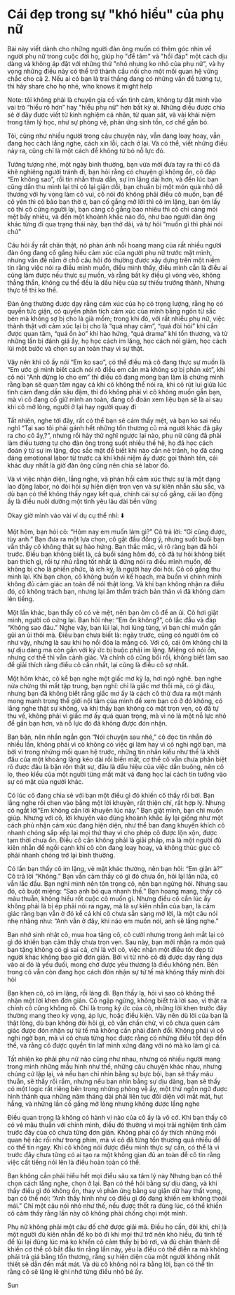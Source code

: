 # Cái đẹp trong sự "khó hiểu" của phụ nữ

Bài này viết dành cho những người đàn ông muốn có thêm góc nhìn về người phụ nữ trong cuộc đời họ, giúp họ "để tâm" và "hồi đáp" một cách dịu dàng và không áp đặt với những thứ "nhỏ nhưng ko nhỏ của phụ nữ", và hy vọng những điều này có thể trở thành cầu nối cho một mối quan hệ vững chắc cho cả 2. Nếu ai có bạn là trai thẳng đang có những vấn đề tương tự, thì hãy share cho họ nhé, who knows it might help

Note: tôi không phải là chuyên gia cố vấn tình cảm, không tự đặt mình vào vai trò “hiểu rõ hơn” hay "hiểu phụ nữ" hơn bất kỳ ai. Những điều được chia sẻ ở đây được viết từ kinh nghiệm cá nhân, từ quan sát, và vài khái niệm trong tâm lý học, như sự phòng vệ, phản ứng sinh tồn, cơ chế gắn bó. 

Tôi, cũng như nhiều người trong câu chuyện này, vẫn đang loay hoay, vẫn đang học cách lắng nghe, cách xin lỗi, cách ở lại. Và có thể, viết những điều này ra, cũng chỉ là một cách để không từ bỏ nỗ lực đó.

Tưởng tượng nhé, một ngày bình thường, bạn vừa mới đưa tay ra thì cô đã khẽ nghiêng người tránh đi, bạn hỏi rằng có chuyện gì không ổn, cô đáp “Em không sao”, rồi tin nhắn thưa dần, sự im lặng dài hơn, và đến lúc bạn cũng dần thu mình lại thì cô lại giận dỗi, bạn chuẩn bị một món quà nhỏ dễ thương với hy vọng làm cô vui, cô nói đó không phải điều cô muốn, bạn để cô yên thì cô bảo bạn thờ ơ, bạn cố gắng mở lời thì cô im lặng, bạn ôm lấy cô thì cô cứng người lại, bạn càng cố gắng bao nhiêu thì cô chỉ càng mỏi mệt bấy nhiêu, và đến một khoảnh khắc nào đó, như bao người đàn ông khác từng đi qua trạng thái này, bạn thở dài, và tự hỏi “muốn gì thì phải nói chứ"

Câu hỏi ấy rất chân thật, nó phản ánh nỗi hoang mang của rất nhiều người đàn ông đang cố gắng hiểu cảm xúc của người phụ nữ trước mặt mình, nhưng vấn đề nằm ở chỗ câu hỏi đó thường được xây dựng trên một niềm tin rằng việc nói ra điều mình muốn, điều mình thấy, điều mình cần là điều ai cũng làm được nếu thực sự muốn, và rằng bất kỳ điều gì vòng vèo, không thẳng thắn, không cụ thể đều là dấu hiệu của sự thiếu trưởng thành, Nhưng thực tế thì ko thế. 

Đàn ông thường được dạy rằng cảm xúc của họ có trọng lượng, rằng họ có quyền tức giận, có quyền phân tích cảm xúc của mình bằng ngôn từ sắc bén mà không sợ bị cho là già mồm; trong khi đó, với rất nhiều phụ nữ, việc thành thật với cảm xúc lại bị cho là “quá nhạy cảm”, “quá đòi hỏi” khi cần được quan tâm, “quá ồn ào” khi hào hứng, “quá drama” khi tổn thương, và từ những lần bị đánh giá ấy, họ học cách im lặng, học cách nói giảm, học cách lùi một bước và chọn sự an toàn thay vì sự thật.

Vậy nên khi cô ấy nói “Em ko sao”, có thể điều mà cô đang thực sự muốn là “Em ước gì mình biết cách nói rõ điều em cần mà không sợ bị phán xét”, khi cô nói “Anh đừng lo cho em” thì điều cô đang mong bạn làm là chứng minh rằng bạn sẽ quan tâm ngay cả khi cô không thể nói ra, khi cô rút lui giữa lúc tình cảm đang dần sâu đậm, thì đó không phải vì cô không muốn gần bạn, mà vì cô đang cố giữ mình an toàn, đang cố đoán xem liệu bạn sẽ là ai sau khi cô mở lòng, người ở lại hay người quay đi

Tất nhiên, nghe tới đây, rất có thể bạn sẽ cảm thấy mệt, và bạn ko sai nếu nghĩ “Tại sao tôi phải gánh hết những tổn thương cũ mà người khác đã gây ra cho cô ấy,?”, nhưng rồi hãy thử nghĩ ngược lại nào, phụ nữ cũng đã phải làm điều tương tự cho đàn ông trong suốt nhiều thế hệ, họ đã học cách đoán ý từ sự im lặng, đọc sắc mặt để biết khi nào cần né tránh, họ đã cáng đáng emotional labor từ trước cả khi khái niệm ấy được gọi thành tên, cái khác duy nhất là giờ đàn ông cũng nên chia sẻ labor đó.

Và vì việc nhận diện, lắng nghe, và phản hồi cảm xúc thực sự là một dạng lao động labor, nó đòi hỏi sự hiện diện trọn vẹn và sự kiên nhẫn sâu sắc, và dù bạn có thể không thấy ngay kết quả, chính cái sự cố gắng, cái lao động ấy là điều nuôi dưỡng một tình yêu lâu dài bền vững

Okay giờ mình vào vài ví dụ cụ thể nhỉ: ⬇️

Một hôm, bạn hỏi cô: “Hôm nay em muốn làm gì?” Cô trả lời: “Gì cũng được, tùy anh.” Bạn đưa ra một lựa chọn, cô gật đầu đồng ý, nhưng suốt buổi bạn vẫn thấy cô không thật sự hào hứng. Bạn thắc mắc, vì rõ ràng bạn đã hỏi trước. Điều bạn không biết là, cả buổi sáng hôm đó, cô đã tự hỏi không biết bạn thích gì, rồi tự nhủ rằng tốt nhất là đừng nói ra điều mình muốn, để không bị cho là phiền phức, là ích kỷ, là người hay đòi hỏi. Cô cố gắng thu mình lại. Khi bạn chọn, cô không buồn vì kế hoạch, mà buồn vì chính mình không đủ cảm giác an toàn để nói thật lòng. Và khi bạn không nhận ra điều đó, cô không trách bạn, nhưng lại âm thầm trách bản thân vì đã không dám lên tiếng.

Một lần khác, bạn thấy cô có vẻ mệt, nên bạn ôm cô để an ủi. Cô hơi giật mình, người cô cứng lại. Bạn hỏi nhẹ: “Em ổn không?”, cô lắc đầu và đáp “Không sao đâu.” Nghe vậy, bạn lùi lại, hơi lúng túng, vì bạn chỉ muốn gần gũi an ủi thôi mà. Điều bạn chưa biết là: ngày trước, cũng có người ôm cô như vậy, nhưng là sau khi họ nổi đóa la mắng cô. Với cô, cái ôm không chỉ là sự dịu dàng mà còn gắn với ký ức bị buộc phải im lặng. Miệng cô nói ổn, nhưng cơ thể thì vẫn cảnh giác. Và chính cô cũng bối rối, không biết làm sao để giải thích rằng điều cô cần nhất, lại cũng là điều cô sợ nhất.

Một hôm khác, cô kể bạn nghe một giấc mơ kỳ lạ, hơi ngô nghê. bạn nghe nửa chừng thì mất tập trung, bạn nghĩ: chỉ là giấc mơ thôi mà, có gì đâu, nhưng bạn đã không biết rằng giấc mơ ấy là cách cô thử đưa ra một mảnh mong manh trong thế giới nội tâm của mình để xem bạn có ở đó không, có lắng nghe thật sự không, và khi thấy bạn không có mặt trọn vẹn, cô đã tự thu về, không phải vì giấc mơ ấy quá quan trọng, mà vì nó là một nỗ lực nhỏ để gần bạn hơn, và nỗ lực đó đã không được đón nhận.

Bạn bận, nên nhắn ngắn gọn “Nói chuyện sau nhé,” cô đọc tin nhắn đó nhiều lần, không phải vì cô không có việc gì làm hay vì cô nghi ngờ bạn, mà bởi vì trong những mối quan hệ trước, những tin nhắn kiểu như thế là khởi đầu của một khoảng lặng kéo dài rồi biến mất, cơ thể cô vẫn chưa phân biệt rõ được đâu là bận rộn thật sự, đâu là dấu hiệu của việc dần buông, nên cô lo, theo kiểu của một người từng mất mát và đang học lại cách tin tưởng vào sự có mặt của người khác.

Có lúc cô đang chia sẻ với bạn một điều gì đó khiến cô thấy rối bời. Bạn lắng nghe rồi chen vào bằng một lời khuyên, rất thiện chí, rất hợp lý. Nhưng cô ngắt lời“Em không cần lời khuyên lúc này.” Bạn giật mình, bạn chỉ muốn giúp. Nhưng với cô, lời khuyên vào đúng khoảnh khắc ấy lại giống như một cách phủ nhận cảm xúc đang hiện diện, như thể bạn đang khuyến khích cô nhanh chóng sắp xếp lại mọi thứ thay vì cho phép cô được lộn xộn, được tạm thời chưa ổn. Điều cô cần không phải là giải pháp, mà là một người đủ kiên nhẫn để ngồi cạnh khi cô còn đang loay hoay, và không thúc giục cô phải nhanh chóng trở lại bình thường.

Có lần bạn thấy cô im lặng, vẻ mặt khác thường, nên bạn hỏi: “Em giận à?” Cô trả lời “Không.” Bạn vẫn cảm thấy có gì đó chưa ổn, hỏi lại lần nữa, cô vẫn lắc đầu. Bạn nghĩ mình nên tôn trọng cô, nên bạn ngừng hỏi. Nhưng sau đó, cô buột miệng: “Sao anh bỏ qua nhanh thế.” Bạn hoang mang, thấy cô mâu thuẫn, không hiểu rốt cuộc cô muốn gì. Nhưng điều cô cần lúc ấy không phải là bị ép phải nói ra ngay, mà là sự kiên nhẫn của bạn, là cảm giác rằng bạn vẫn ở đó kể cả khi cô chưa sẵn sàng mở lời, là một câu nói nhẹ nhàng như: “Anh vẫn ở đây, khi nào em muốn nói, anh sẽ lắng nghe.”

Bạn nhớ sinh nhật cô, mua hoa tặng cô, cô cười nhưng trong ánh mắt lại có gì đó khiến bạn cảm thấy chưa trọn vẹn. Sau này, bạn mới nhận ra món quà bạn tặng không có gì sai cả, chỉ là với cô, việc nhận một điều tốt đẹp từ người khác không bao giờ đơn giản. Bởi vì từ nhỏ cô đã được dạy rằng dựa vào ai đó là yếu đuối, mong chờ được yêu thương là điều không nên. Bên trong cô vẫn còn đang học cách đón nhận sự tử tế mà không thấy mình đòi hỏi

Bạn khen cô, cô im lặng, rồi lảng đi. Bạn thấy lạ, hỏi vì sao cô không thể nhận một lời khen đơn giản. Cô ngập ngừng, không biết trả lời sao, vì thật ra chính cô cũng không rõ. Chỉ là trong ký ức của cô, những lời khen trước đây thường mang theo kỳ vọng, áp lực, hoặc điều kiện. Vậy nên dù lời của bạn là thật lòng, dù bạn không đòi hỏi gì, cô vẫn chần chừ, vì cô chưa quen cảm giác được đón nhận sự tử tế mà không cần phải đánh đổi. Không phải vì cô nghi ngờ bạn, mà vì cô chưa từng học được rằng có những điều tốt đẹp đến thế, và rằng cô được quyền tin laf mình xứng đáng với nó mà ko làm gì cả. 

Tất nhiên ko phải phụ nữ nào cũng như nhau, nhưng có nhiều người mang trong mình những mẫu hình như thế, những câu chuyện khác nhau, nhưng chúng cứ lặp lại, và nếu bạn chỉ nhìn bằng sự bực bội, bạn sẽ thấy mâu thuẫn, sẽ thấy rối rắm, nhưng nếu bạn nhìn bằng sự dịu dàng, bạn sẽ thấy có một logic rất riêng bên trong những phòng vệ ấy, một thứ ngôn ngữ được hình thành qua những năm tháng dài phải liên tục đối diện với mất mát, hụt hẫng, và những lần cố gắng mở lòng nhưng không được lắng nghe 

Điều quan trọng là không có hành vi nào của cô ấy là vô cớ. Khi bạn thấy cô có vẻ mâu thuẫn với chính mình, điều đó thường vì mọi trải nghiệm tình cảm trước đây của cô chưa từng đơn giản. Không phải cô ấy thích những mối quan hệ rắc rối như trong phim, mà vì cô đã từng tổn thương quá nhiều để có thể tin ngay. Khi cô không nói được điều mình thực sự cần, có thể là vì trước đây chưa từng có ai tạo ra một không gian đủ an toàn để cô tin rằng việc cất tiếng nói lên là điều hoàn toàn có thể.

Bạn không cần phải hiểu hết mọi điều sâu xa tâm lý này Nhưng bạn có thể chọn cách lắng nghe, chọn ở lại. Bạn có thể hỏi bằng sự dịu dàng, và khi thấy điều gì đó không ổn, thay vì phản ứng bằng sự giận dữ hay thất vọng, bạn có thể nói: “Anh thấy hình như có điều gì đó đang khiến em không thoải mái.” Chỉ một câu nói nhỏ như thế, nếu được thốt ra đúng lúc, có thể khiến cô cảm thấy rằng lần này cô không phải chống chọi một mình.

Phụ nữ không phải một câu đố chờ được giải mã. Điều họ cần, đôi khi, chỉ là một người đủ kiên nhẫn để ko bỏ đi khi mọi thứ trở nên khó hiểu, đủ tinh tế để lùi lại đúng lúc mà ko khiến cô cảm thấy bị bỏ rơi, và đủ chân thành để khiến cơ thể cô bắt đầu tin rằng lần này, yêu là điều có thể diễn ra mà không phải trả giá bằng tổn thương, rằng sự hiện diện của một người không nhất thiết sẽ dẫn đến mất mát. Và dù cô không nói ra bằng lời, bạn có thể tin rằng cô sẽ lặng lẽ ghi nhớ từng điều nhỏ bé ấy.

Sun